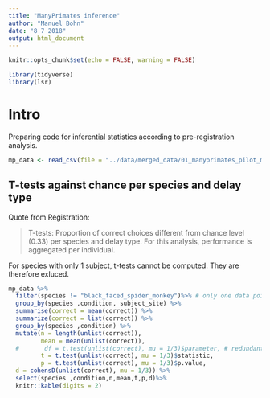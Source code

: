 ```yaml
---
title: "ManyPrimates inference"
author: "Manuel Bohn"
date: "8 7 2018"
output: html_document
---
```


```r
knitr::opts_chunk$set(echo = FALSE, warning = FALSE)

library(tidyverse)
library(lsr)

```

# Intro

Preparing code for inferential statistics according to pre-registration analysis. 

```r
mp_data <- read_csv(file = "../data/merged_data/01_manyprimates_pilot_merged_data.csv")
```

## T-tests against chance per species and delay type

Quote from Registration:

> T-tests: Proportion of correct choices different from chance level (0.33) per species and delay type.
For this analysis, performance is aggregated per individual.

For species with only 1 subject, t-tests cannot be computed. They are therefore exluced.

```r
mp_data %>%  
  filter(species != "black_faced_spider_monkey")%>% # only one data point so far, therefor no t test possible
  group_by(species ,condition, subject_site) %>%
  summarise(correct = mean(correct)) %>%
  summarize(correct = list(correct)) %>%
  group_by(species ,condition) %>%
  mutate(n = length(unlist(correct)),
         mean = mean(unlist(correct)),
  #       df = t.test(unlist(correct), mu = 1/3)$parameter, # redundant info in combination with n
         t = t.test(unlist(correct), mu = 1/3)$statistic,
         p = t.test(unlist(correct), mu = 1/3)$p.value,
  d = cohensD(unlist(correct), mu = 1/3)) %>%
  select(species ,condition,n,mean,t,p,d)%>%
  knitr::kable(digits = 2)
```

